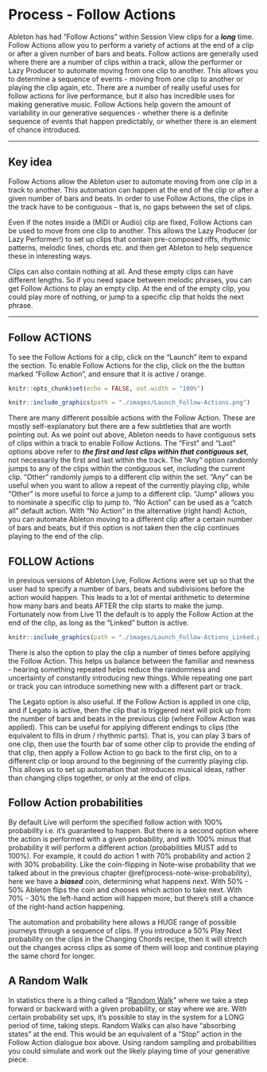 # Process - Follow Actions {#process-follow-actions}

Ableton has had "Follow Actions" within Session View clips for a ***long*** time. Follow Actions allow you to perform a variety of actions at the end of a clip or after a given number of bars and beats. Follow actions are generally used where there are a number of clips within a track, allow the performer or Lazy Producer to automate moving from one clip to another. This allows you to determine a sequence of events - moving from one clip to another or playing the clip again, etc. There are a number of really useful uses for follow actions for live performance, but it also has incredible uses for making generative music. Follow Actions help govern the amount of variability in our generative sequences - whether there is a definite sequence of events that happen predictably, or whether there is an element of chance introduced.

------------------------------------------------------------------------

## Key idea {.unnumbered}

Follow Actions allow the Ableton user to automate moving from one clip in a track to another. This automation can happen at the end of the clip or after a given number of bars and beats. In order to use Follow Actions, the clips in the track have to be contiguous - that is, no gaps between the set of clips.

Even if the notes inside a (MIDI or Audio) clip are fixed, Follow Actions can be used to move from one clip to another. This allows the Lazy Producer (or Lazy Performer!) to set up clips that contain pre-composed riffs, rhythmic patterns, melodic lines, chords etc. and then get Ableton to help sequence these in interesting ways.

Clips can also contain nothing at all. And these empty clips can have different lengths. So if you need space between melodic phrases, you can get Follow Actions to play an empty clip. At the end of the empty clip, you could play more of nothing, or jump to a specific clip that holds the next phrase.

------------------------------------------------------------------------

## Follow ACTIONS

To see the Follow Actions for a clip, click on the "Launch" item to expand the section. To enable Follow Actions for the clip, click on the the button marked "Follow Action", and ensure that it is active / orange.

```r
knitr::opts_chunk$set(echo = FALSE, out.width = "100%")
```

```r
knitr::include_graphics(path = "./images/Launch_Follow-Actions.png")
```

There are many different possible actions with the Follow Action. These are mostly self-explanatory but there are a few subtleties that are worth pointing out. As we point out above, Ableton needs to have contiguous sets of clips within a track to enable Follow Actions. The "First" and "Last" options above refer to ***the first and last clips within that contiguous set***, not necessarily the first and last within the track. The "Any" option randomly jumps to any of the clips within the contiguous set, including the current clip. "Other" randomly jumps to a different clip within the set. "Any" can be useful when you want to allow a repeat of the currently playing clip, while "Other" is more useful to force a jump to a different clip. "Jump" allows you to nominate a specific clip to jump to. "No Action" can be used as a "catch all" default action. With "No Action" in the alternative (right hand) Action, you can automate Ableton moving to a different clip after a certain number of bars and beats, but if this option is not taken then the clip continues playing to the end of the clip.

## FOLLOW Actions

In previous versions of Ableton Live, Follow Actions were set up so that the user had to specify a number of bars, beats and subdivisions before the action would happen. This leads to a lot of mental arithmetic to determine how many bars and beats AFTER the clip starts to make the jump. Fortunately now from Live 11 the default is to apply the Follow Action at the end of the clip, as long as the "Linked" button is active.

```r
knitr::include_graphics(path = "./images/Launch_Follow-Actions_Linked.png")
```

There is also the option to play the clip a number of times before applying the Follow Action. This helps us balance between the familiar and newness - hearing something repeated helps reduce the randomness and uncertainty of constantly introducing new things. While repeating one part or track you can introduce something new with a different part or track.

The Legato option is also useful. If the Follow Action is applied in one clip, and if Legato is active, then the clip that is triggered next will pick up from the number of bars and beats in the previous clip (where Follow Action was applied). This can be useful for applying different endings to clips (the equivalent to fills in drum / rhythmic parts). That is, you can play 3 bars of one clip, then use the fourth bar of some other clip to provide the ending of that clip, then apply a Follow Action to go back to the first clip, on to a different clip or loop around to the beginning of the currently playing clip. This allows us to set up automation that introduces musical ideas, rather than changing clips together, or only at the end of clips.

## Follow Action probabilities

By default Live will perform the specified follow action with 100% probability i.e. it's guaranteed to happen. But there is a second option where the action is performed with a given probability, and with 100% minus that probability it will perform a different action (probabilities MUST add to 100%). For example, it could do action 1 with 70% probability and action 2 with 30% probability. Like the coin-flipping in Note-wise probability that we talked about in the previous chapter \@ref(process-note-wise-probability), here we have a ***biased*** coin, determining what happens next. With 50% - 50% Ableton flips the coin and chooses which action to take next. With 70% - 30% the left-hand action will happen more, but there's still a chance of the right-hand action happening.

The automation and probability here allows a HUGE range of possible journeys through a sequence of clips. If you introduce a 50% Play Next probability on the clips in the Changing Chords recipe, then it will stretch out the changes across clips as some of them will loop and continue playing the same chord for longer.

## A Random Walk

In statistics there is a thing called a "[Random Walk](https://en.wikipedia.org/wiki/Random_walk "Wikipedia article on Random Walks")" where we take a step forward or backward with a given probability, or stay where we are. With certain probability set ups, it's possible to stay in the system for a LONG period of time, taking steps. Random Walks can also have "absorbing states" at the end. This would be an equivalent of a "Stop" action in the Follow Action dialogue box above. Using random sampling and probabilities you could simulate and work out the likely playing time of your generative piece.
